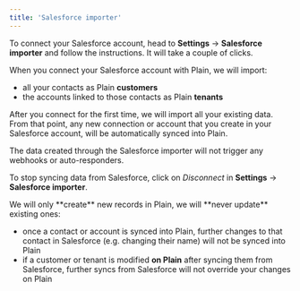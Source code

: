 ```yaml
---
title: 'Salesforce importer'
---
```


To connect your Salesforce account, head to **Settings** → **Salesforce importer** and follow the instructions. It will take a couple of clicks.

When you connect your Salesforce account with Plain, we will import:

- all your contacts as Plain **customers**
- the accounts linked to those contacts as Plain **tenants**

After you connect for the first time, we will import all your existing data. From that point, any new connection or account that you create in your Salesforce account, will be automatically synced into Plain.

<Info>
  The data created through the Salesforce importer will not trigger any webhooks or auto-responders.
</Info>

To stop syncing data from Salesforce, click on _Disconnect_ in **Settings** → **Salesforce importer**.

<Note>
We will only **create** new records in Plain, we will **never update** existing ones:

- once a contact or account is synced into Plain, further changes to that contact in Salesforce (e.g. changing their name) will not be synced into Plain
- if a customer or tenant is modified **on Plain** after syncing them from Salesforce, further syncs from Salesforce will not override your changes on Plain

</Note>

